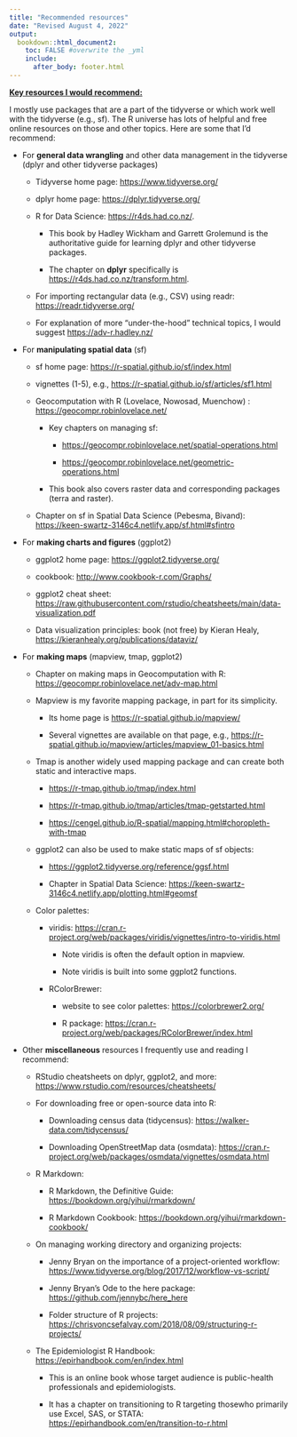 ```yaml
---
title: "Recommended resources"
date: "Revised August 4, 2022"
output: 
  bookdown::html_document2:
    toc: FALSE #overwrite the _yml
    include: 
      after_body: footer.html
---
```


[**Key resources I would recommend:**]{.underline}

I mostly use packages that are a part of the tidyverse or which work well with the tidyverse (e.g., sf). The R universe has lots of helpful and free online resources on those and other topics. Here are some that I'd recommend:

-   For **general data wrangling** and other data management in the tidyverse (dplyr and other tidyverse packages)

    -   Tidyverse home page: <https://www.tidyverse.org/>

    -   dplyr home page: <https://dplyr.tidyverse.org/>

    -   R for Data Science: <https://r4ds.had.co.nz/>.

        -   This book by Hadley Wickham and Garrett Grolemund is the authoritative guide for learning dplyr and other tidyverse packages.

        -   The chapter on **dplyr** specifically is <https://r4ds.had.co.nz/transform.html>.

    -   For importing rectangular data (e.g., CSV) using readr: <https://readr.tidyverse.org/>

    -   For explanation of more "under-the-hood" technical topics, I would suggest <https://adv-r.hadley.nz/>

-   For **manipulating spatial data** (sf)

    -   sf home page: <https://r-spatial.github.io/sf/index.html>

    -   vignettes (1-5), e.g., <https://r-spatial.github.io/sf/articles/sf1.html>

    -   Geocomputation with R (Lovelace, Nowosad, Muenchow) : <https://geocompr.robinlovelace.net/>

        -   Key chapters on managing sf:

            -   <https://geocompr.robinlovelace.net/spatial-operations.html>

            -   <https://geocompr.robinlovelace.net/geometric-operations.html>

        -   This book also covers raster data and corresponding packages (terra and raster).

    -   Chapter on sf in Spatial Data Science (Pebesma, Bivand): <https://keen-swartz-3146c4.netlify.app/sf.html#sfintro>

-   For **making charts and figures** (ggplot2)

    -   ggplot2 home page: <https://ggplot2.tidyverse.org/>

    -   cookbook: <http://www.cookbook-r.com/Graphs/>

    -   ggplot2 cheat sheet: <https://raw.githubusercontent.com/rstudio/cheatsheets/main/data-visualization.pdf>

    -   Data visualization principles: book (not free) by Kieran Healy, <https://kieranhealy.org/publications/dataviz/>

-   For **making maps** (mapview, tmap, ggplot2)

    -   Chapter on making maps in Geocomputation with R: <https://geocompr.robinlovelace.net/adv-map.html>

    -   Mapview is my favorite mapping package, in part for its simplicity.

        -   Its home page is <https://r-spatial.github.io/mapview/>

        -   Several vignettes are available on that page, e.g., <https://r-spatial.github.io/mapview/articles/mapview_01-basics.html>

    -   Tmap is another widely used mapping package and can create both static and interactive maps.

        -   <https://r-tmap.github.io/tmap/index.html>

        -   <https://r-tmap.github.io/tmap/articles/tmap-getstarted.html>

        -   <https://cengel.github.io/R-spatial/mapping.html#choropleth-with-tmap>

    -   ggplot2 can also be used to make static maps of sf objects:

        -   <https://ggplot2.tidyverse.org/reference/ggsf.html>

        -   Chapter in Spatial Data Science: <https://keen-swartz-3146c4.netlify.app/plotting.html#geomsf>

    -   Color palettes:

        -   viridis: <https://cran.r-project.org/web/packages/viridis/vignettes/intro-to-viridis.html>

            -   Note viridis is often the default option in mapview.

            -   Note viridis is built into some ggplot2 functions.

        -   RColorBrewer:

            -   website to see color palettes: [https://colorbrewer2.org/](https://colorbrewer2.org/#type=sequential&scheme=BuGn&n=3)

            -   R package: <https://cran.r-project.org/web/packages/RColorBrewer/index.html>

-   Other **miscellaneous** resources I frequently use and reading I recommend:

    -   RStudio cheatsheets on dplyr, ggplot2, and more: <https://www.rstudio.com/resources/cheatsheets/>

    -   For downloading free or open-source data into R:

        -   Downloading census data (tidycensus): <https://walker-data.com/tidycensus/>

        -   Downloading OpenStreetMap data (osmdata): <https://cran.r-project.org/web/packages/osmdata/vignettes/osmdata.html>

    -   R Markdown:

        -   R Markdown, the Definitive Guide: <https://bookdown.org/yihui/rmarkdown/>

        -   R Markdown Cookbook: <https://bookdown.org/yihui/rmarkdown-cookbook/>

    -   On managing working directory and organizing projects:

        -   Jenny Bryan on the importance of a project-oriented workflow: <https://www.tidyverse.org/blog/2017/12/workflow-vs-script/>

        -   Jenny Bryan's Ode to the here package: <https://github.com/jennybc/here_here>

        -   Folder structure of R projects: <https://chrisvoncsefalvay.com/2018/08/09/structuring-r-projects/>

    -   The Epidemiologist R Handbook: <https://epirhandbook.com/en/index.html>

        -   This is an online book whose target audience is public-health professionals and epidemiologists.

        -   It has a chapter on transitioning to R targeting thosewho primarily use Excel, SAS, or STATA: <https://epirhandbook.com/en/transition-to-r.html>
